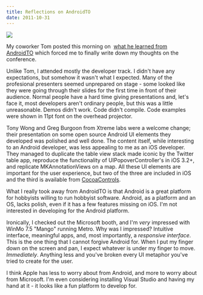 ```yaml
---
title: Reflections on AndroidTO
date: 2011-10-31
---
```



![](EC27B3D9E44448A0B05F08D4C69E5AE7.jpg)

My coworker Tom posted this morning on&nbsp; [what he learned from AndroidTO](http://tomcreighton.com/2011/10/antenna-headed-stepchild/)&nbsp;which forced me to finally write down my thoughts on the conference.

Unlike Tom, I attended mostly the developer track. I didn't have any expectations, but somehow it wasn't what I expected. Many of the profesional presenters seemed&nbsp;unprepared&nbsp;on stage - some looked like they were going through their slides for the first time in front of their audience. Normal people have a hard time giving presentations and, let's face it, most developers aren't ordinary people, but this was a little unreasonable. Demos didn't work. Code didn't compile. Code examples were shown in 11pt font on the overhead projector.

Tony Wong and Greg Burgoon from Xtreme labs were a welcome change; their presentation on some open source Android UI elements they developed was polished and well done. The content itself, while interesting to an Android developer, was less appealing to me as an iOS developer. They managed to duplicate the table view stack made iconic by the Twitter table app, reproduce the functionality of UIPopoverController's in iOS 3.2+, and replicate MKAnnotationViews on a map. All these UI elements are important for the user experience, but two of the three are included in iOS and the third is available from [CocoaControls](http://cocoacontrols.com/).

What I really took away from AndroidTO is that Android is a great platform for hobbyists willing to run hobbyist software. Android, as a platform and an OS, lacks polish, even if it has a few features missing on iOS.&nbsp;I'm not interested in developing for the Android platform.

Ironically, I checked out the Microsoft booth, and I'm _very_&nbsp;impressed with WinMo 7.5 "Mango" running Metro. Why was I impressed? Intuitive interface, meaningful apps, and, most importantly, a _responsive interface_. This is the one thing that I cannot forgive Android for. When I put my finger down on the screen and pan, I expect whatever is under my finger to move. _Immediately_. Anything less and you've broken every UI metaphor you've tried to create for the user.

I think Apple has less to worry about from Android, and more to worry about from Microsoft. I'm even considering installing Visual Studio and having my hand at it - it looks like a fun platform to develop for.&nbsp;


  